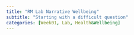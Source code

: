 ```yaml
---
title: "RM Lab Narrative Wellbeing"
subtitle: "Starting with a difficult question"
categories: [Week01, Lab, Health&Wellbeing]
---
```

